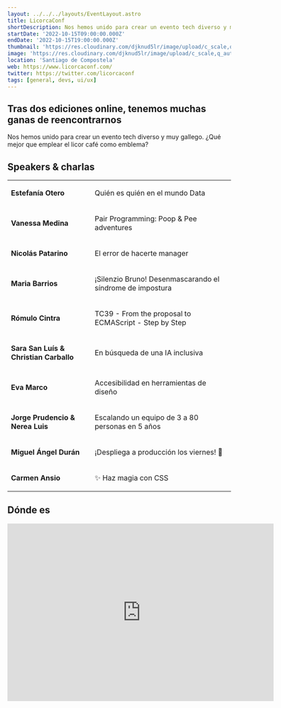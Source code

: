 ```yaml
---
layout: ../../../layouts/EventLayout.astro
title: LicorcaConf
shortDescription: Nos hemos unido para crear un evento tech diverso y muy gallego. Tras dos ediciones online, tenemos muchas ganas de reencontrarnos.
startDate: '2022-10-15T09:00:00.000Z'
endDate: '2022-10-15T19:00:00.000Z'
thumbnail: 'https://res.cloudinary.com/djknud5lr/image/upload/c_scale,q_auto:good,w_1600/v1664009084/licorca_a7a9ds.jpg'
image: 'https://res.cloudinary.com/djknud5lr/image/upload/c_scale,q_auto:good,w_1600/v1664009084/licorca_a7a9ds.jpg'
location: 'Santiago de Compostela'
web: https://www.licorcaconf.com/
twitter: https://twitter.com/licorcaconf
tags: [general, devs, ui/ux]
---
```


## Tras dos ediciones online, tenemos muchas ganas de reencontrarnos

Nos hemos unido para crear un evento tech diverso y muy gallego. ¿Qué mejor que emplear el licor café como emblema?

## Speakers & charlas

<table>
    <tbody>
    <tr>
        <td><p><b>Estefanía Otero</b></p></td>
        <td><p>Quién es quién en el mundo Data</p></td>
    </tr>
    <tr>
        <td><p><b>Vanessa Medina</b></p></td>
        <td><p>Pair Programming: Poop & Pee adventures</p></td>
    </tr>
    <tr>
        <td><p><b>Nicolás Patarino</b></p></td>
        <td><p>El error de hacerte manager</p></td>
    </tr>
    <tr>
        <td><p><b>Maria Barrios</b></p></td>
        <td><p>¡Silenzio Bruno! Desenmascarando el síndrome de impostura</p></td>
    </tr>
    <tr>
        <td><p><b>Rómulo Cintra</b></p></td>
        <td><p>TC39 - From the proposal to ECMAScript - Step by Step</p></td>
    </tr>
    <tr>
        <td><p><b>Sara San Luís & Christian Carballo</b></p></td>
        <td><p>En búsqueda de una IA inclusiva</p></td>
    </tr>
    <tr>
        <td><p><b>Eva Marco</b></p></td>
        <td><p>Accesibilidad en herramientas de diseño</p></td>
    </tr>
    <tr>
        <td><p><b>Jorge Prudencio & Nerea Luis</b></p></td>
        <td><p>Escalando un equipo de 3 a 80 personas en 5 años</p></td>
    </tr>
    <tr>
        <td><p><b>Miguel Ángel Durán</b></p></td>
        <td><p>¡Despliega a producción los viernes! 🚀</p></td>
    </tr>
    <tr>
        <td><p><b>Carmen Ansio</b></p></td>
        <td><p>✨ Haz magia con CSS</p></td>
    </tr>
    </tbody>
</table>

## Dónde es

<iframe className="w-full mt-4" height="400px" src="https://www.google.com/maps/embed?pb=!1m18!1m12!1m3!1d2923.9765272367936!2d-8.56257658404169!3d42.87333957915576!2m3!1f0!2f0!3f0!3m2!1i1024!2i768!4f13.1!3m3!1m2!1s0xd2efe72a954b9a9%3A0x33af61a845699b5d!2sEscuela%20T%C3%A9cnica%20Superior%20de%20Ingenier%C3%ADa%20USC!5e0!3m2!1ses!2ses!4v1664010108811!5m2!1ses!2ses" width="600" height="450" style="border:0;" allowfullscreen="" loading="lazy" referrerpolicy="no-referrer-when-downgrade"></iframe>


